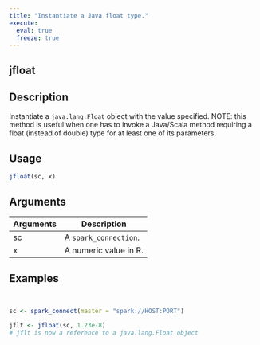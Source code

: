 ```yaml
---
title: "Instantiate a Java float type."
execute:
  eval: true
  freeze: true
---
```


## jfloat

## Description
Instantiate a `java.lang.Float` object with the value specified. NOTE: this method is useful when one has to invoke a Java/Scala method requiring a float (instead of double) type for at least one of its parameters.


## Usage
```r
jfloat(sc, x)
```

## Arguments
|Arguments|Description|
|---|---|
| sc | A `spark_connection`. |
| x | A numeric value in R. |








## Examples
```r


sc <- spark_connect(master = "spark://HOST:PORT")

jflt <- jfloat(sc, 1.23e-8)
# jflt is now a reference to a java.lang.Float object



```
